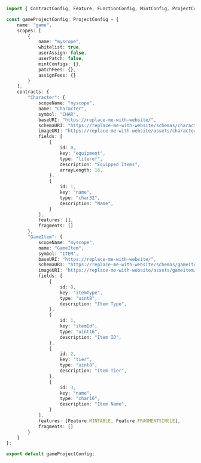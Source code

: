 
```typescript
import { ContractConfig, Feature, FunctionConfig, MintConfig, ProjectConfig } from "@patchworkdev/common/types";

const gameProjectConfig: ProjectConfig = {
    name: "game",
    scopes: [
        {
            name: "myscope",
            whitelist: true,
            userAssign: false,
            userPatch: false,
            mintConfigs: {},
            patchFees: {},
            assignFees: {}
        }
    ],
    contracts: {
        "Character": {
            scopeName: "myscope",
            name: "Character",
            symbol: "CHAR",
            baseURI: "https://replace-me-with-website/",
            schemaURI: "https://replace-me-with-website/schemas/character.json",
            imageURI: "https://replace-me-with-website/assets/character/{tokenID}",
            fields: [
                {
                    id: 0,
                    key: "equipment",
                    type: "literef",
                    description: "Equipped Items",
                    arrayLength: 16,
                },
                {
                    id: 1,
                    key: "name",
                    type: "char32",
                    description: "Name",
                }
            ],
            features: [],
            fragments: []
        },
        "GameItem": {
            scopeName: "myscope",
            name: "GameItem",
            symbol: "ITEM",
            baseURI: "https://replace-me-with-website/",
            schemaURI: "https://replace-me-with-website/schemas/gameitem.json",
            imageURI: "https://replace-me-with-website/assets/gameitem/{tokenID}",
            fields: [
                {
                    id: 0,
                    key: "itemType",
                    type: "uint8",
                    description: "Item Type",
                },
                {
                    id: 1,
                    key: "itemId",
                    type: "uint16",
                    description: "Item ID",
                },
                {
                    id: 2,
                    key: "tier",
                    type: "uint8",
                    description: "Item Tier",
                },
                {
                    id: 3,
                    key: "name",
                    type: "char16",
                    description: "Item Name",
                }
            ],
            features: [Feature.MINTABLE, Feature.FRAGMENTSINGLE],
            fragments: []
        }
    }
};

export default gameProjectConfig;

```